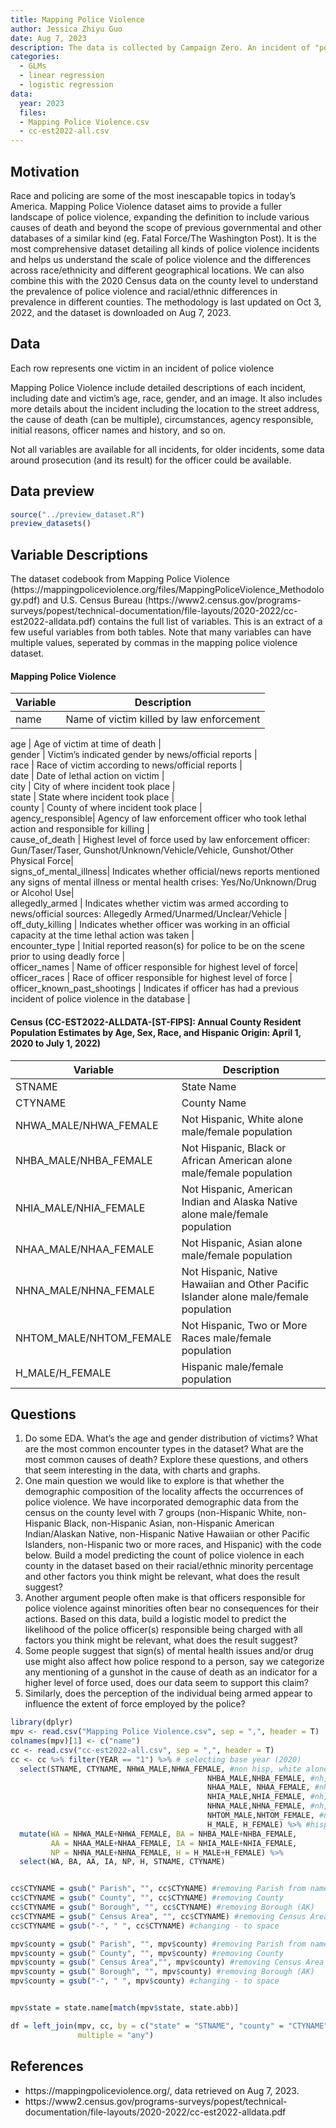 ---
title: Mapping Police Violence
author: Jessica Zhiyu Guo
date: Aug 7, 2023
description: The data is collected by Campaign Zero. An incident of "police violence" is defined by Campaign Zero as "any incident where a law enforcement officer (off-duty or on-duty) applies, on a civilian, lethal force resulting in the civilian being killed whether it is considered 'justified' or 'unjustified' by the U.S. Criminal Legal System."
categories:
  - GLMs
  - linear regression
  - logistic regression
data:
  year: 2023
  files: 
  - Mapping Police Violence.csv
  - cc-est2022-all.csv
---

## Motivation
Race and policing are some of the most inescapable topics in today's America. Mapping Police Violence dataset aims to provide a fuller landscape of police violence, expanding the definition to include various causes of death and beyond the scope of previous governmental and other databases of a similar kind (eg. Fatal Force/The Washington Post). It is the most comprehensive dataset detailing all kinds of police violence incidents and helps us understand the scale of police violence and the differences across race/ethnicity and different geographical locations. We can also combine this with the 2020 Census data on the county level to understand the prevalence of police violence and racial/ethnic differences in prevalence in different counties. The methodology is last updated on Oct 3, 2022, and the dataset is downloaded on Aug 7, 2023.


## Data
Each row represents one victim in an incident of police violence

Mapping Police Violence include detailed descriptions of each incident, including date and victim's age, race, gender, and an image. It also includes more details about the incident including the location to the street address, the cause of death (can be multiple), circumstances, agency responsible, initial reasons, officer names and history, and so on. 

Not all variables are available for all incidents, for older incidents, some data around prosecution (and its result) for the officer could be available.


## Data preview

```{r, echo=FALSE, results="asis"}
source("../preview_dataset.R")
preview_datasets()
```

## Variable Descriptions
The dataset codebook from Mapping Police Violence (https://mappingpoliceviolence.org/files/MappingPoliceViolence_Methodology.pdf) and U.S. Census Bureau (https://www2.census.gov/programs-surveys/popest/technical-documentation/file-layouts/2020-2022/cc-est2022-alldata.pdf) contains the full list of variables. This is an extract of a few useful variables from both tables. Note that many variables can have multiple values, seperated by commas in the mapping police violence dataset.

#### Mapping Police Violence
| Variable | Description |
|----|-------------|
| name | 	Name of victim killed by law enforcement |

| age | Age of victim at time of death |
| gender  |	Victim's indicated gender by news/official reports |

| race  |	Race of victim according to news/official reports |
| date |	Date of lethal action on victim |
| city |	City of where incident took place |
| state  |	State where incident took place |
| county  |	County of where incident took place |
| agency_responsible|	Agency of law enforcement officer who took lethal action and responsible for killing |
| cause_of_death |	Highest level of force used by law enforcement officer: Gun/Taser/Taser, Gunshot/Unknown/Vehicle/Vehicle, Gunshot/Other Physical Force|
| signs_of_mental_illness|	Indicates whether official/news reports mentioned any signs of mental illness or mental health crises: Yes/No/Unknown/Drug or Alcohol Use|
| allegedly_armed |	Indicates whether victim was armed according to news/official sources: Allegedly Armed/Unarmed/Unclear/Vehicle |
| off_duty_killing |	Indicates whether officer was working in an official capacity at the time lethal action was taken |
| encounter_type |	Initial reported reason(s) for police to be on the scene prior to using deadly force |
| officer_names  |	Name of officer responsible for highest level of force|
| officer_races  |	Race of officer responsible for highest level of force |
| officer_known_past_shootings |	Indicates if officer has had a previous incident of police violence in the database |

#### Census (CC-EST2022-ALLDATA-[ST-FIPS]: Annual County Resident Population Estimates by Age, Sex, Race, and Hispanic Origin: April 1, 2020 to July 1, 2022)
| Variable | Description |
|----|-------------|
| STNAME | 	State Name  |
| CTYNAME| County Name  |
| NHWA_MALE/NHWA_FEMALE  | Not Hispanic, White alone male/female population |
| NHBA_MALE/NHBA_FEMALE  |	Not Hispanic, Black or African American alone male/female population  |
| NHIA_MALE/NHIA_FEMALE |	Not Hispanic, American Indian and Alaska Native alone male/female population|
| NHAA_MALE/NHAA_FEMALE| Not Hispanic, Asian alone male/female population  |
| NHNA_MALE/NHNA_FEMALE  |Not Hispanic, Native Hawaiian and Other Pacific Islander alone male/female population |
| NHTOM_MALE/NHTOM_FEMALE  | Not Hispanic, Two or More Races male/female population |
| H_MALE/H_FEMALE|	Hispanic male/female population|

## Questions
1. Do some EDA. What's the age and gender distribution of victims? What are the most common encounter types in the dataset? What are the most common causes of death? Explore these questions, and others that seem interesting in the data, with charts and graphs.
2. One main question we would like to explore is that whether the demographic composition of the locality affects the occurrences of police violence. We have incorporated demographic data from the census on the county level with 7 groups (non-Hispanic White, non-Hispanic Black, non-Hispanic Asian, non-Hispanic American Indian/Alaskan Native, non-Hispanic Native Hawaiian or other Pacific Islanders, non-Hispanic two or more races, and Hispanic) with the code below. Build a model predicting the count of police violence in each county in the dataset based on their racial/ethnic minority percentage and other factors you think might be relevant, what does the result suggest?
3. Another argument people often make is that officers responsible for police violence against minorities often bear no consequences for their actions. Based on this data, build a logistic model to predict the likelihood of the police officer(s) responsible being charged with all factors you think might be relevant, what does the result suggest?
4. Some people suggest that sign(s) of mental health issues and/or drug use might also affect how police respond to a person, say we categorize any mentioning of a gunshot in the cause of death as an indicator for a higher level of force used, does our data seem to support this claim? 
5. Similarly, does the perception of the individual being armed appear to influence the extent of force employed by the police?

```{r,echo=TRUE,message=FALSE,warning=FALSE}
library(dplyr)
mpv <- read.csv("Mapping Police Violence.csv", sep = ",", header = T)
colnames(mpv)[1] <- c("name")
cc <- read.csv("cc-est2022-all.csv", sep = ",", header = T)
cc <- cc %>% filter(YEAR == "1") %>% # selecting base year (2020)
  select(STNAME, CTYNAME, NHWA_MALE,NHWA_FEMALE, #non hisp, white alone
                                            NHBA_MALE,NHBA_FEMALE, #nh, black alone
                                            NHAA_MALE, NHAA_FEMALE, #nh, asian alone
                                            NHIA_MALE,NHIA_FEMALE, #nh, native alone
                                            NHNA_MALE,NHNA_FEMALE, #nh, pacific is alone
                                            NHTOM_MALE,NHTOM_FEMALE, #nh, multiple races
                                            H_MALE, H_FEMALE) %>% #hispanic
  mutate(WA = NHWA_MALE+NHWA_FEMALE, BA = NHBA_MALE+NHBA_FEMALE,
         AA = NHAA_MALE+NHAA_FEMALE, IA = NHIA_MALE+NHIA_FEMALE,
         NP = NHNA_MALE+NHNA_FEMALE, H = H_MALE+H_FEMALE) %>% 
  select(WA, BA, AA, IA, NP, H, STNAME, CTYNAME)


cc$CTYNAME = gsub(" Parish", "", cc$CTYNAME) #removing Parish from names
cc$CTYNAME = gsub(" County", "", cc$CTYNAME) #removing County 
cc$CTYNAME = gsub(" Borough", "", cc$CTYNAME) #removing Borough (AK)
cc$CTYNAME = gsub(" Census Area", "", cc$CTYNAME) #removing Census Area (AK)
cc$CTYNAME = gsub("-", " ", cc$CTYNAME) #changing - to space

mpv$county = gsub(" Parish", "", mpv$county) #removing Parish from names
mpv$county = gsub(" County", "", mpv$county) #removing County
mpv$county = gsub(" Census Area","", mpv$county) #removing Census Area (AK)
mpv$county = gsub(" Borough", "", mpv$county) #removing Borough (AK) 
mpv$county = gsub("-", " ", mpv$county) #changing - to space


mpv$state = state.name[match(mpv$state, state.abb)]

df = left_join(mpv, cc, by = c("state" = "STNAME", "county" = "CTYNAME"), 
               multiple = "any")

```

## References
- https://mappingpoliceviolence.org/, data retrieved on Aug 7, 2023.
- https://www2.census.gov/programs-surveys/popest/technical-documentation/file-layouts/2020-2022/cc-est2022-alldata.pdf
